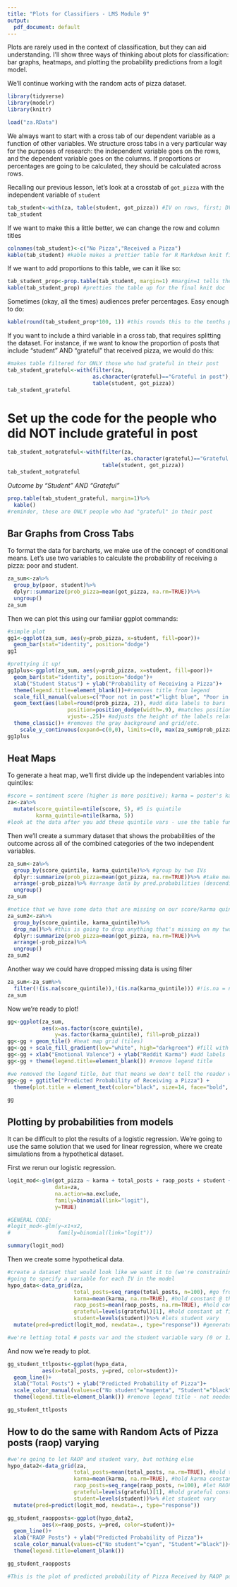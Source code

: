 ```yaml
---
title: "Plots for Classifiers - LMS Module 9"
output:
  pdf_document: default
---
```


Plots are rarely used in the context of classification, but they can aid understanding. I'll show three ways of thinking about plots for classification: bar graphs, heatmaps, and plotting the probability predictions from a logit model.

We'll continue working with the random acts of pizza dataset. 
```r
library(tidyverse)
library(modelr)
library(knitr)

load("za.RData")
```

We always want to start with a cross tab of our dependent variable as a function of other variables. We structure cross tabs in a very particular way for the purposes of research: the independent variable goes on the rows, and the dependent variable goes on the columns. If proportions or percentages are going to be calculated, they should be calculated across rows. 

Recalling our previous lesson, let's look at a crosstab of `got_pizza` with the independent variable of `student`

```r
tab_student<-with(za, table(student, got_pizza)) #IV on rows, first; DV on columns, second
tab_student
```

If we want to make this a little better, we can change the row and column titles

```r
colnames(tab_student)<-c("No Pizza","Received a Pizza")
kable(tab_student) #kable makes a prettier table for R Markdown knit files
```

If we want to add proportions to this table, we can it like so:
```r
tab_student_prop<-prop.table(tab_student, margin=1) #margin=1 tells the command to make the rows sum to 1; if you did margin=2 it would sum by columns
kable(tab_student_prop) #pretties the table up for the final knit doc
```

Sometimes (okay, all the times) audiences prefer percentages. Easy enough to do:
```r
kable(round(tab_student_prop*100, 1)) #this rounds this to the tenths place because of the ,1 at the end (1 place after the decimal); 2 would make it to the hundredths place, etc. etc. 
```

If you want to include a third variable in a cross tab, that requires splitting the dataset. For instance, if we want to know the proportion of posts that include "student" AND "grateful" that received pizza, we would do this:
```r
#makes table filtered for ONLY those who had grateful in their post
tab_student_grateful<-with(filter(za,
                           as.character(grateful)=="Grateful in post"),
                           table(student, got_pizza))
tab_student_grateful
```

# Set up the code for the people who did NOT include grateful in post
```r
tab_student_notgrateful<-with(filter(za,
                                     as.character(grateful)=="Grateful not in post"), 
                              table(student, got_pizza))
tab_student_notgrateful
```

*Outcome by "Student" AND "Grateful"*
```r
prop.table(tab_student_grateful, margin=1)%>%
  kable()
#reminder, these are ONLY people who had "grateful" in their post
```


## Bar Graphs from Cross Tabs

To format the data for barcharts, we make use of the concept of conditional means. Let's use two variables to calculate the probability of receiving a pizza: poor and student. 

```r
za_sum<-za%>%
  group_by(poor, student)%>%
  dplyr::summarize(prob_pizza=mean(got_pizza, na.rm=TRUE))%>%
  ungroup()
za_sum
```

Then we can plot this using our familiar ggplot commands:
```r
#simple plot
gg1<-ggplot(za_sum, aes(y=prob_pizza, x=student, fill=poor))+
  geom_bar(stat="identity", position="dodge")
gg1

#prettying it up!
gg1plus<-ggplot(za_sum, aes(y=prob_pizza, x=student, fill=poor))+
  geom_bar(stat="identity", position="dodge")+ 
  xlab("Student Status") + ylab("Probability of Receiving a Pizza")+ 
  theme(legend.title=element_blank())+#removes title from legend 
  scale_fill_manual(values=c("Poor not in post"="light blue", "Poor in post"="dark green"))+ 
  geom_text(aes(label=round(prob_pizza, 2)), #add data labels to bars
                   position=position_dodge(width=.9), #matches positioning we originally specified above (position="dodge"); change the width# to adjust
                   vjust=-.25)+ #adjusts the height of the labels relative to the bars
  theme_classic()+ #removes the gray background and grid/etc. 
    scale_y_continuous(expand=c(0,0), limits=c(0, max(za_sum$prob_pizza)+.01)) #do you hate the "floating" bars like I do? If so, this line will stop the floating madness (the expand part) and it also ensures that you can see all data labels (the limits part)
gg1plus
```

## Heat Maps

To generate a heat map, we'll first divide up the independent variables into quintiles:

```r
#score = sentiment score (higher is more positive); karma = poster's karma on reddit
za<-za%>%
  mutate(score_quintile=ntile(score, 5), #5 is quintile
         karma_quintile=ntile(karma, 5))
#look at the data after you add these quintile vars - use the table function to make sure it worked properly
```

Then we'll create a summary dataset that shows the probabilities of the outcome across all of the combined categories of the two independent variables. 
```R
za_sum<-za%>%
  group_by(score_quintile, karma_quintile)%>% #group by two IVs
  dplyr::summarize(prob_pizza=mean(got_pizza, na.rm=TRUE))%>% #take mean of DV by this grouping
  arrange(-prob_pizza)%>% #arrange data by pred.probabilities (descending order)
  ungroup() 
za_sum

#notice that we have some data that are missing on our score/karma quintiles (this is because they were missing on the original variables). I don't want them in my final table/displays/etc. so I'm going to modify the code above to drop them
za_sum2<-za%>%
  group_by(score_quintile, karma_quintile)%>% 
  drop_na()%>% #this is going to drop anything that's missing on my two group_by variables
  dplyr::summarize(prob_pizza=mean(got_pizza, na.rm=TRUE))%>% 
  arrange(-prob_pizza)%>% 
  ungroup() 
za_sum2
```

Another way we could have dropped missing data is using filter 
```r
za_sum<-za_sum%>%
  filter(!(is.na(score_quintile)),!(is.na(karma_quintile))) #!is.na = not missing
za_sum
```

Now we're ready to plot!

```r
gg<-ggplot(za_sum,
           aes(x=as.factor(score_quintile),
               y=as.factor(karma_quintile), fill=prob_pizza))
gg<-gg + geom_tile() #heat map grid (tiles)
gg<-gg + scale_fill_gradient(low="white", high="darkgreen") #fill with gradient coloring where lowest probabilities are white and my high are dark green
gg<-gg + xlab("Emotional Valence") + ylab("Reddit Karma") #add labels
gg<-gg + theme(legend.title=element_blank()) #remove legend title

#we removed the legend title, but that means we don't tell the reader what is actually being plotted with our colors; add a title to do this
gg<-gg + ggtitle("Predicted Probability of Receiving a Pizza") + 
  theme(plot.title = element_text(color="black", size=14, face="bold", hjust=.5))

gg
```


## Plotting by probabilities from models

It can be difficult to plot the results of a logistic regression. We're going to use the same solution that we used for linear regression, where we create simulations from a hypothetical dataset. 

First we rerun our logistic regression. 
```r
logit_mod<-glm(got_pizza ~ karma + total_posts + raop_posts + student + grateful,
               data=za,
               na.action=na.exclude,
               family=binomial(link="logit"),
               y=TRUE)

#GENERAL CODE:
#logit_mod<-glm(y~x1+x2,
#               family=binomial(link="logit"))

summary(logit_mod)
```

Then we create some hypothetical data. 

```r
#create a dataset that would look like we want it to (we're constraining the data); then run our predictive model in it.
#going to specify a variable for each IV in the model
hypo_data<-data_grid(za, 
                     total_posts=seq_range(total_posts, n=100), #go from min to max of total posts in 100 steps
                     karma=mean(karma, na.rm=TRUE), #hold constant @ the mean of karma
                     raop_posts=mean(raop_posts, na.rm=TRUE), #hold constant @ mean # posts
                     grateful=levels(grateful)[1], #hold constant at first level of grateful; = did not indicate grateful
                     student=levels(student))%>% #lets student vary 
  mutate(pred=predict(logit_mod, newdata=., type="response")) #generate a prediction from our logit model

#we're letting total # posts var and the student variable vary (0 or 1)
```

And now we're ready to plot. 
```r
gg_student_ttlposts<-ggplot(hypo_data,
           aes(x=total_posts, y=pred, color=student))+ 
  geom_line()+ 
  xlab("Total Posts") + ylab("Predicted Probability of Pizza")+ 
  scale_color_manual(values=c("No student"="magenta", "Student"="black"))+ 
  theme(legend.title=element_blank()) #remove legend title - not needed in this case

gg_student_ttlposts
```

## How to do the same with Random Acts of Pizza posts (raop) varying
```r
#we're going to let RAOP and student vary, but nothing else
hypo_data2<-data_grid(za, 
                     total_posts=mean(total_posts, na.rm=TRUE), #hold ttl posts constant
                     karma=mean(karma, na.rm=TRUE), #hold karma constant
                     raop_posts=seq_range(raop_posts, n=100), #let RAOP vary
                     grateful=levels(grateful)[1], #hold grateful constant
                     student=levels(student))%>% #let student vary
  mutate(pred=predict(logit_mod, newdata=., type="response"))
```


```r
gg_student_raopposts<-ggplot(hypo_data2,
           aes(x=raop_posts, y=pred, color=student))+ 
  geom_line()+ 
  xlab("RAOP Posts") + ylab("Predicted Probability of Pizza")+ 
  scale_color_manual(values=c("No student"="cyan", "Student"="black"))+ 
  theme(legend.title=element_blank())

gg_student_raopposts

#This is the plot of predicted probability of Pizza Received by RAOP posts and whether poster was student or not (holding ttl posts, karma, and grateful constant).
```